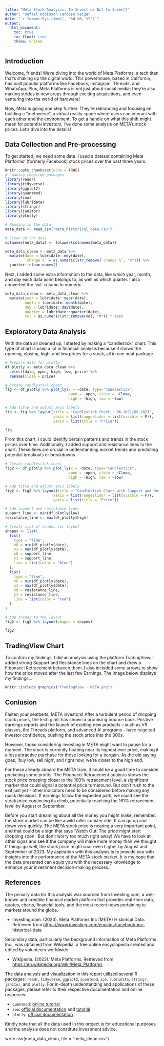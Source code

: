 ```yaml
---
title: "Meta Stock Analysis: To Invest or Not to Invest?"
author: "Rafael Robinson Cardoso Veiga"
date: "`r format(Sys.time(), '%d %B, %Y')`"
output: 
  html_document:
    toc: true
    toc_float: true
    theme: united
---
```


## Introduction

Welcome, friends! We're diving into the world of Meta Platforms, a tech titan that's shaking up the digital world. This powerhouse, based in California, has built popular platforms like Facebook, Instagram, Threads, and WhatsApp. Plus, Meta Platforms is not just about social media; they're also making strides in new areas through exciting acquisitions, and even venturing into the world of hardware!

Now, Meta is going one step further. They're rebranding and focusing on building a "metaverse", a virtual reality space where users can interact with each other and the environment. To get a handle on what this shift might mean for potential investors, I've done some analysis on META's stock prices. Let's dive into the details!

## Data Collection and Pre-processing

To get started, we need some data. I used a dataset containing Meta Platforms' (formerly Facebook) stock prices over the past three years.

```r
knitr::opts_chunk$set(echo = TRUE)
# Loading required packages
library(readr)
library(tidyverse)
library(ggplot2)
library(quantmod)
library(zoo)
library(lubridate)
library(stringr)
library(janitor)
library(plotly)

# Reading in the data
meta_data <- read_csv("meta_historical_data.csv")

# Clean up the data
colnames(meta_data) <- tolower(colnames(meta_data))

meta_data_clean <- meta_data %>%
  mutate(date = lubridate::mdy(date),
         `change %` = as.numeric(str_remove(`change %`, "%"))) %>%
  janitor::clean_names()
```
Next, I added some extra information to the data, like which year, month, and day each data point belongs to, as well as which quarter. I also converted the 'vol' column to numeric.

```r
meta_data_clean <- meta_data_clean %>%
  mutate(year = lubridate::year(date),
         month = lubridate::month(date),
         day = lubridate::day(date),
         quarter = lubridate::quarter(date),
         vol = as.numeric(str_remove(vol, "M")) * 1e6)
```
## Exploratory Data Analysis
With the data all cleaned up, I started by making a "candlestick" chart. This type of chart is used a lot in financial analysis because it shows the opening, closing, high, and low prices for a stock, all in one neat package.
```r
# Prepare data for plotly
df_plotly <- meta_data_clean %>% 
  select(date, open, high, low, price) %>% 
  rename(Close = price)

# Create candlestick chart
fig <- df_plotly %>% plot_ly(x = ~date, type="candlestick",
                             open = ~open, close = ~Close,
                             high = ~high, low = ~low) 

# Add title and adjust axis labels
fig <- fig %>% layout(title = "Candlestick Chart - 06-2021/06-2023",
                      xaxis = list(rangeslider = list(visible = F)),
                      yaxis = list(title = "Price"))

fig
```
From this chart, I could identify certain patterns and trends in the stock prices over time. Additionally, I added support and resistance lines to the chart. These lines are crucial in understanding market trends and predicting potential breakouts or breakdowns.
```r
# Create candlestick chart
fig2 <- df_plotly %>% plot_ly(x = ~date, type="candlestick",
                             open = ~open, close = ~Close,
                             high = ~high, low = ~low) 

# Add title and adjust axis labels
fig2 <- fig2 %>% layout(title = "Candlestick Chart with Support and Resistance",
                      xaxis = list(rangeslider = list(visible = F)),
                      yaxis = list(title = "Price"))

# Add support and resistance lines
support_line <- min(df_plotly$low)
resistance_line <- max(df_plotly$high)

# Create list of shapes for layout
shapes <- list(
  list(
    type = "line", 
    x0 = min(df_plotly$date), 
    x1 = max(df_plotly$date),
    y0 = support_line, 
    y1 = support_line, 
    line = list(color = "blue")
  ),
  list(
    type = "line", 
    x0 = min(df_plotly$date), 
    x1 = max(df_plotly$date),
    y0 = resistance_line, 
    y1 = resistance_line, 
    line = list(color = "red")
  )
)

# Add shapes to the layout
fig2 <- fig2 %>% layout(shapes = shapes)

fig2
```
## TradingView Chart

To confirm my findings, I did an analysis using the platform TradingView. I added strong Support and Resistance lines on the chart and drew a Fibonacci Retracement between them. I also included some arrows to show how the price moved after the last few Earnings. The image below displays my findings...
```r
knitr::include_graphics("TradingView - META.png")
```
## Conlusion
Fasten your seatbelts, META investors! After a turbulent period of dropping stock prices, the tech giant has shown a promising bounce back. Positive earnings reports and the launch of exciting new products – such as VR glasses, the Threads platform, and advanced AI programs – have reignited investor confidence, pushing the stock price into the 300s.

However, those considering investing in META might want to pause for a moment. The stock is currently floating near its highest ever price, making it a less attractive purchase for those looking for a bargain. As the old saying goes, 'buy low, sell high', and right now, we're closer to the high end.

For those already aboard the META train, it could be a good time to consider pocketing some profits. The Fibonacci Retracement analysis shows the stock price creeping closer to the 100% retracement level, a significant marker that could signal a potential price turnaround. But don't rush to the exit just yet - other indicators need to be considered before making any quick decisions. If earnings follow the expected path, we could see the stock price continuing its climb, potentially reaching the 161% retracement level by August or September.

Before you start dreaming about all the money you might make, remember: the stock market can be like a wild roller coaster ride. It can go up and down very quickly. The META stock price is nearing a very important point, and that could be a sign that says 'Watch Out! The price might start dropping soon.' But don't worry too much right away! We have to look at other signs and see if the company will make more money than we thought. If things go well, the stock price might soar even higher by August and September of 2023.
My aspiration with this analysis is to provide you with insights into the performance of the META stock market. It is my hope that the data presented can equip you with the necessary knowledge to enhance your investment decision-making process.

## References

The primary data for this analysis was sourced from Investing.com, a well-known and credible financial market platform that provides real-time data, quotes, charts, financial tools, and the most recent news pertaining to markets around the globe.

- Investing.com. (2023). Meta Platforms Inc (META) Historical Data. Retrieved from [https://www.investing.com/equities/facebook-inc-historical-data](https://www.investing.com/equities/facebook-inc-historical-data)

Secondary data, particularly the background information of Meta Platforms Inc., was obtained from Wikipedia, a free online encyclopedia created and edited by volunteers worldwide.

- Wikipedia. (2023). Meta Platforms. Retrieved from [https://en.wikipedia.org/wiki/Meta_Platforms](https://en.wikipedia.org/wiki/Meta_Platforms)

The data analysis and visualization in this report utilized several R packages: `readr`, `tidyverse`, `ggplot2`, `quantmod`, `zoo`, `lubridate`, `stringr`, `janitor`, and `plotly`. For in-depth understanding and applications of these packages, please refer to their respective documentation and online resources:

- `quantmod`: [online tutorial](http://www.quantmod.com/examples/intro/)
- `zoo`: [official documentation](https://cran.r-project.org/web/packages/zoo/zoo.pdf) and [tutorial](https://www.statmethods.net/advstats/timeseries.html)
- `plotly`: [official documentation](https://plotly.com/r/) 

Kindly note that all the data used in this project is for educational purposes and the analysis does not constitute investment advice.

write.csv(meta_data_clean, file = "meta_clean.csv")


